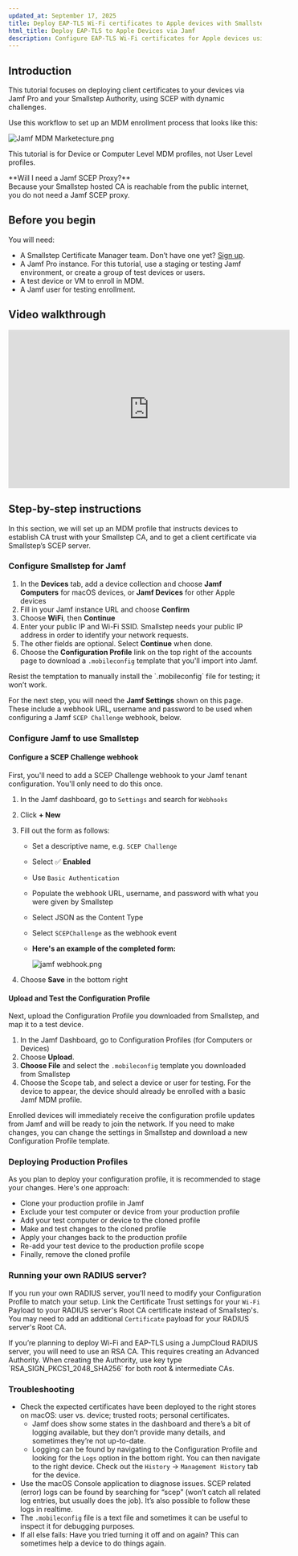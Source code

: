 ```yaml
---
updated_at: September 17, 2025
title: Deploy EAP-TLS Wi-Fi certificates to Apple devices with Smallstep and Jamf Pro
html_title: Deploy EAP-TLS to Apple Devices via Jamf
description: Configure EAP-TLS Wi-Fi certificates for Apple devices using Jamf MDM. Complete guide for iOS and macOS wireless security deployment at scale.
---
```


## Introduction

This tutorial focuses on deploying client certificates to your devices via Jamf Pro and your Smallstep Authority, using SCEP with dynamic challenges.

Use this workflow to set up an MDM enrollment process that looks like this:

![Jamf MDM Marketecture.png](/graphics/Jamf_MDM_Marketecture.png)

This tutorial is for Device or Computer Level MDM profiles, not User Level profiles.

<Alert severity="info">
  <div>
    **Will I need a Jamf SCEP Proxy?**<br />
    Because your Smallstep hosted CA is reachable from the public internet, you do not need a Jamf SCEP proxy.
  </div>
</Alert>

## Before you begin

You will need:

- A Smallstep Certificate Manager team. Don’t have one yet? [Sign up](https://smallstep.com/signup).
- A Jamf Pro instance. For this tutorial, use a staging or testing Jamf environment, or create a group of test devices or users.
- A test device or VM to enroll in MDM.
- A Jamf user for testing enrollment.

## Video walkthrough

<iframe 
   width="560" 
   height="315" 
   src="https://www.youtube.com/embed/KSL_Ke7HcpU?si=ifvHIp8HS4h7qpLN" 
   title="Secure EAP-TLS Wi-FI in minutes, with Smallstep and Jamf" 
   frameborder="0" 
   allow="accelerometer; autoplay; clipboard-write; encrypted-media; gyroscope; picture-in-picture; web-share" allowfullscreen>
</iframe>

## Step-by-step instructions

In this section, we will set up an MDM profile that instructs devices to establish CA trust with your Smallstep CA, and to get a client certificate via Smallstep’s SCEP server.

### Configure Smallstep for Jamf

1. In the **Devices** tab, add a device collection and choose **Jamf Computers** for macOS devices, or **Jamf Devices** for other Apple devices
2. Fill in your Jamf instance URL and choose **Confirm**
3. Choose **WiFi**, then **Continue**
4. Enter your public IP and Wi-Fi SSID. Smallstep needs your public IP address in order to identify your network requests.
5. The other fields are optional. Select **Continue** when done.
6. Choose the **Configuration Profile** link on the top right of the accounts page to download a `.mobileconfig` template that you'll import into Jamf.

<Alert severity="info">
  <div>
     Resist the temptation to manually install the `.mobileconfig` file for testing; it won’t work.
  </div>
</Alert>

For the next step, you will need the **Jamf Settings** shown on this page.
These include a webhook URL, username and password to be used when configuring a Jamf `SCEP Challenge` webhook, below.

### Configure Jamf to use Smallstep

#### Configure a SCEP Challenge webhook

First, you'll need to add a SCEP Challenge webhook to your Jamf tenant configuration.
You'll only need to do this once.

1. In the Jamf dashboard, go to `Settings` and search for `Webhooks`
2. Click **+ New**
3. Fill out the form as follows:
    - Set a descriptive name, e.g. `SCEP Challenge`
    - Select ✅ **Enabled**
    - Use `Basic Authentication`
    - Populate the webhook URL, username, and password with what you were given by Smallstep
    - Select JSON as the Content Type
    - Select `SCEPChallenge` as the webhook event
    - **Here's an example of the completed form:**
        
        ![jamf webhook.png](/graphics/jamf_webhook.png)

4. Choose **Save** in the bottom right

#### Upload and Test the Configuration Profile

Next, upload the Configuration Profile you downloaded from Smallstep, and map it to a test device.

1. In the Jamf Dashboard, go to Configuration Profiles (for Computers or Devices)
2. Choose **Upload**.
3. **Choose File** and select the `.mobileconfig` template you downloaded from Smallstep
4. Choose the Scope tab, and select a device or user for testing. For the device to appear, the device should already be enrolled with a basic Jamf MDM profile.

Enrolled devices will immediately receive the configuration profile updates from Jamf and will be ready to join the network.
If you need to make changes, you can change the settings in Smallstep and download a new Configuration Profile template.

### Deploying Production Profiles

As you plan to deploy your configuration profile, it is recommended to stage your changes.
Here's one approach:
- Clone your production profile in Jamf
- Exclude your test computer or device from your production profile
- Add your test computer or device to the cloned profile
- Make and test changes to the cloned profile
- Apply your changes back to the production profile
- Re-add your test device to the production profile scope
- Finally, remove the cloned profile

### Running your own RADIUS server?

If you run your own RADIUS server, you'll need to modify your Configuration Profile to match your setup.
Link the Certificate Trust settings for your `Wi-Fi` Payload to your RADIUS server's Root CA certificate instead of Smallstep's. You may need to add an additional `Certificate` payload for your RADIUS server's Root CA.

<Alert severity="info">
  <div>
    If you’re planning to deploy Wi-Fi and EAP-TLS using a JumpCloud RADIUS server, you will need to use an RSA CA.
    This requires creating an Advanced Authority.
    When creating the Authority, use key type `RSA_SIGN_PKCS1_2048_SHA256` for both root & intermediate CAs.
  </div>
</Alert>

### Troubleshooting

- Check the expected certificates have been deployed to the right stores on macOS: user vs. device; trusted roots; personal certificates.
    - Jamf does show some states in the dashboard and there’s a bit of logging available, but they don’t provide many details, and sometimes they’re not up-to-date.
    - Logging can be found by navigating to the Configuration Profile and looking for the `Logs` option in the bottom right. You can then navigate to the right device. Check out the `History` → `Management History` tab for the device.
- Use the macOS Console application to diagnose issues. SCEP related (error) logs can be found by searching for “scep” (won’t catch all related log entries, but usually does the job). It’s also possible to follow these logs in realtime.
- The `.mobileconfig` file is a text file and sometimes it can be useful to inspect it for debugging purposes.
- If all else fails: Have you tried turning it off and on again? This can sometimes help a device to do things again.
